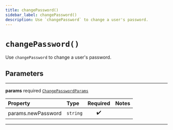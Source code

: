 ```yaml
---
title: changePassword()
sidebar_label: changePassword()
description: Use `changePassword` to change a user's password.
---
```


# `changePassword()`

Use `changePassword` to change a user's password.

## Parameters

---

**params** <span className="optional-status">required</span> [`ChangePasswordParams`](/reference/javascript/auth/types/change-password-params)

| Property                                               | Type     | Required | Notes |
| :----------------------------------------------------- | :------- | :------: | :---- |
| <span className="light-grey">params.</span>newPassword | `string` |    ✔️    |       |

---
